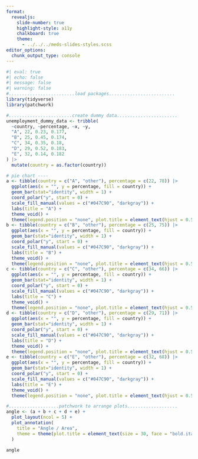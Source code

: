 ```yaml
---
format: 
  revealjs:
    slide-number: true
    highlight-style: a11y
    chalkboard: true
    theme: 
      - ../../../meds-slides-styles.scss
editor_options: 
  chunk_output_type: console
---
```


```r
#| eval: true
#| echo: false
#| message: false
#| warning: false
#.........................load packages.........................
library(tidyverse)
library(patchwork)

#........................create dummy data.......................
unemployment_dummy_data <- tribble(
  ~country, ~percentage, ~x, ~y,
  "A", 22, 0.23, 0.177,
  "B", 25, 0.45, 0.174,
  "C", 34, 0.35, 0.18,
  "D", 29, 0.52, 0.183,
  "E", 32, 0.14, 0.182
) |>
  mutate(country = as.factor(country))

# pie chart ----
a <- tibble(country = c("A", "other"), percentage = c(22, 78)) |>
  ggplot(aes(x = "", y = percentage, fill = country)) +
  geom_bar(stat="identity", width = 1) +
  coord_polar("y", start = 0) +
  scale_fill_manual(values = c("#047C90", "darkgray")) +
  labs(title = "A") +
  theme_void() +
  theme(legend.position = "none", plot.title = element_text(hjust = 0.5, size = 25))
b <- tibble(country = c("B", "other"), percentage = c(25, 75)) |>
  ggplot(aes(x = "", y = percentage, fill = country)) +
  geom_bar(stat="identity", width = 1) +
  coord_polar("y", start = 0) +
  scale_fill_manual(values = c("#047C90", "darkgray")) +
  labs(title = "B") +
  theme_void() +
  theme(legend.position = "none", plot.title = element_text(hjust = 0.5, size = 25))
c <- tibble(country = c("C", "other"), percentage = c(34, 66)) |>
  ggplot(aes(x = "", y = percentage, fill = country)) +
  geom_bar(stat="identity", width = 1) +
  coord_polar("y", start = 0) +
  scale_fill_manual(values = c("#047C90", "darkgray")) +
  labs(title = "C") +
  theme_void() +
  theme(legend.position = "none", plot.title = element_text(hjust = 0.5, size = 25))
d <- tibble(country = c("D", "other"), percentage = c(29, 71)) |>
  ggplot(aes(x = "", y = percentage, fill = country)) +
  geom_bar(stat="identity", width = 1) +
  coord_polar("y", start = 0) +
  scale_fill_manual(values = c("#047C90", "darkgray")) +
  labs(title = "D") +
  theme_void() +
  theme(legend.position = "none", plot.title = element_text(hjust = 0.5, size = 25))
e <- tibble(country = c("E", "other"), percentage = c(32, 68)) |>
  ggplot(aes(x = "", y = percentage, fill = country)) +
  geom_bar(stat="identity", width = 1) +
  coord_polar("y", start = 0) +
  scale_fill_manual(values = c("#047C90", "darkgray")) +
  labs(title = "E") +
  theme_void() +
  theme(legend.position = "none", plot.title = element_text(hjust = 0.5, size = 25))

#...................patchwork to arrange plots...................
angle <- (a + b + c + d + e) +
  plot_layout(ncol = 5) +
  plot_annotation(
    title = "Angle / Area",
    theme = theme(plot.title = element_text(size = 30, face = "bold.italic", margin=margin(0,0,20,0)))
  )

angle
```
